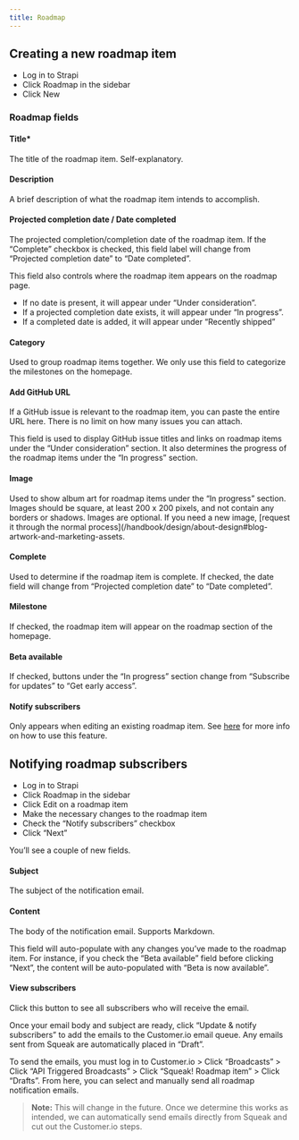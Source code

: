 ```yaml
---
title: Roadmap
---
```


## Creating a new roadmap item

- Log in to Strapi
- Click Roadmap in the sidebar
- Click New

### Roadmap fields

#### Title*
The title of the roadmap item. Self-explanatory.

#### Description
A brief description of what the roadmap item intends to accomplish.

#### Projected completion date / Date completed
The projected completion/completion date of the roadmap item. If the “Complete” checkbox is checked, this field label will change from “Projected completion date” to “Date completed”.

This field also controls where the roadmap item appears on the roadmap page. 

- If no date is present, it will appear under “Under consideration”. 
- If a projected completion date exists, it will appear under “In progress”. 
- If a completed date is added, it will appear under “Recently shipped”

#### Category
Used to group roadmap items together. We only use this field to categorize the milestones on the homepage.

#### Add GitHub URL
If a GitHub issue is relevant to the roadmap item, you can paste the entire URL here. There is no limit on how many issues you can attach.

This field is used to display GitHub issue titles and links on roadmap items under the “Under consideration” section. It also determines the progress of the roadmap items under the “In progress” section.

#### Image
Used to show album art for roadmap items under the “In progress” section. Images should be square, at least 200 x 200 pixels, and not contain any borders or shadows. Images are optional. If you need a new image, [request it through the normal process](/handbook/design/about-design#blog-artwork-and-marketing-assets. 

#### Complete
Used to determine if the roadmap item is complete. If checked, the date field will change from “Projected completion date” to “Date completed”.

#### Milestone
If checked, the roadmap item will appear on the roadmap section of the homepage.

#### Beta available
If checked, buttons under the “In progress” section change from “Subscribe for updates” to “Get early access”.

#### Notify subscribers
Only appears when editing an existing roadmap item. See [here](#notifying-roadmap-subscribers) for more info on how to use this feature.

## Notifying roadmap subscribers

- Log in to Strapi
- Click Roadmap in the sidebar
- Click Edit on a roadmap item
- Make the necessary changes to the roadmap item
- Check the “Notify subscribers” checkbox
- Click “Next”

You’ll see a couple of new fields.

#### Subject
The subject of the notification email.

#### Content
The body of the notification email. Supports Markdown.

This field will auto-populate with any changes you’ve made to the roadmap item. For instance, if you check the “Beta available” field before clicking “Next”, the content will be auto-populated with “Beta is now available”.

#### View subscribers
Click this button to see all subscribers who will receive the email.

Once your email body and subject are ready, click “Update & notify subscribers” to add the emails to the Customer.io email queue. Any emails sent from Squeak are automatically placed in “Draft”.

To send the emails, you must log in to Customer.io > Click “Broadcasts” > Click “API Triggered Broadcasts” > Click “Squeak! Roadmap item” > Click “Drafts”. From here, you can select and manually send all roadmap notification emails.

> **Note:** This will change in the future. Once we determine this works as intended, we can automatically send emails directly from Squeak and cut out the Customer.io steps.